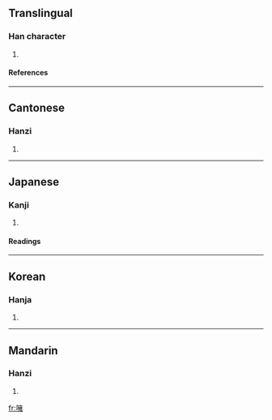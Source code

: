 ==Translingual==
===Han character===
{{Han char|rn=30|rad=口|as=13|sn=16|four=6001<sub>4</sub>|canj=口卜女土 (RYVG)}}
# {{defn|Han|sort=口13}}
====References====
{{Han ref|kx=0210.280|dkj=04400|dj=0433.160|hdz=10694.020|uh=5670|ud=22128|bh=E8FC|bd=59644}}
----
==Cantonese==
===Hanzi===
{{yue-hanzi|jyut=|y=yung1}}
# {{defn|Cantonese}}
----
==Japanese==
===Kanji===
{{ja-kanji|grade=|rs=口13}}
# {{defn|Japanese}} 
====Readings====
{{ja-readings|on=[[よう]] (yō), [[ゆ]] (yu)|kun=[[むつぶ]] (mutsubu), [[むせぶ]] (musebu)}}
----
==Korean==
===Hanja===
{{ko-hanja|hangeul=[[옹]]|rv=ong|mr=ong}}
# {{defn|Korean}}



----
==Mandarin==
===Hanzi===
{{cmn-hanzi|pin=[[xué]] (xue2), [[yōng]] (yong1)|wg=hsüeh<sup>2</sup>, yung<sup>1</sup>}}
# {{defn|Mandarin}}

[[fr:噰]]